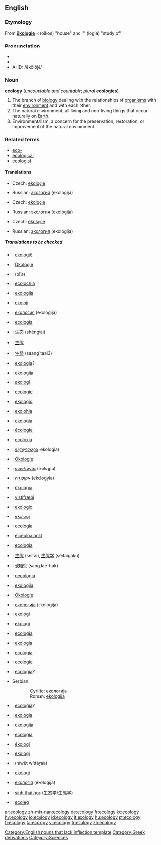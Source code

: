 {{wikipedia}}
==English==

===Etymology===

From {{G.}} '''[[ökologie]]''' < {{AGr.}} '''{{polytonic|[[οἶκος]]}}''' (oikos) "house" and '''{{polytonic|[[-λογία]]}} (logia) "study of"

===Pronunciation===
*{{IPA|/i.ˈka.lə.dʒi/}}
*{{SAMPA|/i."ka.l@.dZi/}}
*AHD: /ĕkŏlŏjĕ/

===Noun===
'''ecology'''  (''[[uncountable]] and [[countable]]''; ''plural'' '''ecologies''')

# The branch of [[biology]] dealing with the relationships of [[organism]]s with their [[environment]] and with each other.
# The natural environment, all living and non-living things that occur naturally on [[Earth]].
# Environmentalism, a concern for the preservation, restoration, or improvement of the natural environment.

===Related terms===
*[[eco-]]
*[[ecological]]
*[[ecologist]]

====Translations====
{{rfc-level|Translations at L4+ not in L3 POS section (AutoFormat would have corrected level of Related terms)}}
{{trans-top|branch of biology}}
*Czech: [[ekologie]] {{f}}
{{trans-mid}}
*Russian: [[экология]] (ekológija) {{f}}
{{trans-bottom}}
{{trans-top|The natural environment}}
*Czech: [[ekologie]] {{f}}
{{trans-mid}}
*Russian: [[экология]] (ekológija) {{f}}
{{trans-bottom}}
{{trans-top|Environmentalism}}
*Czech: [[ekologie]] {{f}}
{{trans-mid}}
*Russian: [[экология]] (ekológija) {{f}}
{{trans-bottom}}

=====Translations to be checked=====
{{checktrans}}

*{{ttbc|Afrikaans}}: [[ekologië]] {{f}}
*{{ttbc|Alsatian}}: [[Ökologie]] {{f}}
*{{ttbc|Arabic}}: {{ARchar|[[بيئة]]}} (bī’a) {{f}}
*{{ttbc|Aragonese}}: [[ecolochía]] {{f}}
*{{ttbc|Bosnian}}: [[ekologija]]
*{{ttbc|Breton}}: [[ekoloji]] {{f}}
*{{ttbc|Bulgarian}}: [[екология]] (ekologija) {{f}}
*{{ttbc|Catalan}}: [[ecologia]] {{f}}
*{{ttbc|Chinese (simplified)}}: [[生态]] (shēngtài)
*{{ttbc|Chinese (traditional)}}: [[生態]]
*{{ttbc|Cantonese}}: [[生態]] (saang1taai3)
*{{ttbc|Corsican}}: [[ekologia]]?
*{{ttbc|Croatian}}: [[ekologija]]
*{{ttbc|Danish}}: [[økologi]] {{f}}
*{{ttbc|Dutch}}: [[ecologie]] {{f}}
*{{ttbc|Esperanto}}: [[ekologio]]
*{{ttbc|Filipino/Tagalog}}: [[ekolohia]]
*{{ttbc|Finnish}}: [[ekologia]] {{f}}
*{{ttbc|French}}: [[écologie]] {{f}}
*{{ttbc|Galician}}: [[ecoloxía]] {{f}}
*{{ttbc|Georgian}}: [[ეკოლოგია]] (ekologia)
*{{ttbc|German}}: [[Ökologie]] {{f}}
*{{ttbc|Greek}}: [[οικολογία]] (ikología) {{f}}
*{{ttbc|Hebrew}}: [[אקולוגיה]] (ekologyia) {{f}}
*{{ttbc|Hungarian}}: [[ökológia]]
*{{ttbc|Icelandic}}: [[vistifræði]] {{n}}
*{{ttbc|Ido}}: [[ekologio]]
*{{ttbc|Indonesian}}: [[ekologi]]
*{{ttbc|Interlingua}}: [[ecologia]]
*{{ttbc|Irish}}: [[éiceoloaíocht]]

*{{ttbc|Italian}}: [[ecologia]] {{f}}
*{{ttbc|Japanese}}: [[生態]] (seitai), [[生態学]] (seitaigaku)
*{{ttbc|Korean}}: [[생태학]] (sangdae-hak)
*{{ttbc|Latin}}: [[oecologia]] {{f}}
*{{ttbc|Lithuanian}}: [[ekologija]] {{f}}
*{{ttbc|Luxembourgian}}: [[Ökologie]]
*{{ttbc|Macedonian}}: [[екологија]] (ekologija) {{f}}
*{{ttbc|Malaysian}}: [[ekologi]]
*{{ttbc|Norwegian}}: [[økologi]]
*{{ttbc|Occitan}}: [[ecologia]] {{f}}
*{{ttbc|Polish}}: [[ekologia]] {{f}}
*{{ttbc|Portuguese}}: [[ecologia]] {{f}}
*{{ttbc|Romanian}}: [[ecologie]] {{f}}
*{{ttbc|Sardinian}}: [[ecologia]]? {{f}}
*Serbian:
::Cyrillic: [[екологија]] {{f}}
::Roman: [[ekologija]] {{f}}
*{{ttbc|Sicilian}}: [[ecologia]]? {{f}}
*{{ttbc|Slovak}}: [[ekológia]] {{f}}
*{{ttbc|Slovene}}: [[ekologija]] {{f}}
*{{ttbc|Spanish}}: [[ecología]] {{f}}
*{{ttbc|Sundanese}}: [[ékologi]]
*{{ttbc|Swedish}}: [[ekologi]] {{c}}
*{{ttbc|Thai}}: {{THchar|[[นิเวศวิทยา]]}} (níwêt wíttáyaa)
*{{ttbc|Turkish}}: [[ekologi]]
*{{ttbc|Ukrainian}}: [[екологія]] (ekologija) {{f}}
*{{ttbc|Vietnamese}}: [[sinh thái học]] (生态学/生態学)
*{{ttbc|Welsh}}: [[ecoleg]]

[[Category:English nouns that lack inflection template]]
[[Category:Greek derivations]]
[[Category:Sciences]]

[[ar:ecology]]
[[zh-min-nan:ecology]]
[[de:ecology]]
[[fr:ecology]]
[[ko:ecology]]
[[hy:ecology]]
[[io:ecology]]
[[id:ecology]]
[[it:ecology]]
[[hu:ecology]]
[[pt:ecology]]
[[fi:ecology]]
[[ta:ecology]]
[[vi:ecology]]
[[tr:ecology]]
[[zh:ecology]]